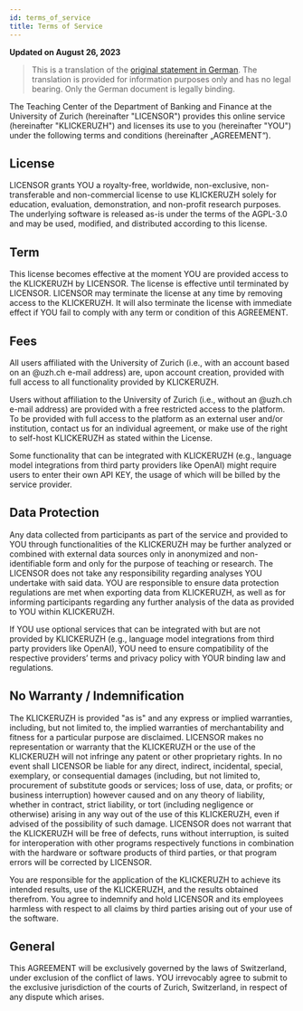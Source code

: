 ```yaml
---
id: terms_of_service
title: Terms of Service
---
```


**Updated on August 26, 2023**

> This is a translation of the [original statement in German](/nutzungsbedingungen). The translation is provided for information purposes only and has no legal bearing. Only the German document is legally binding.

The Teaching Center of the Department of Banking and Finance at the University of Zurich (hereinafter "LICENSOR") provides this online service (hereinafter "KLICKERUZH") and licenses its use to you (hereinafter "YOU") under the following terms and conditions (hereinafter „AGREEMENT“).

## License

LICENSOR grants YOU a royalty-free, worldwide, non-exclusive, non-transferable and non-commercial license to use KLICKERUZH solely for education, evaluation, demonstration, and non-profit research purposes. The underlying software is released as-is under the terms of the AGPL-3.0 and may be used, modified, and distributed according to this license.

## Term

This license becomes effective at the moment YOU are provided access to the KLICKERUZH by LICENSOR. The license is effective until terminated by LICENSOR. LICENSOR may terminate the license at any time by removing access to the KLICKERUZH. It will also terminate the license with immediate effect if YOU fail to comply with any term or condition of this AGREEMENT.

## Fees

All users affiliated with the University of Zurich (i.e., with an account based on an @uzh.ch e-mail address) are, upon account creation, provided with full access to all functionality provided by KLICKERUZH.

Users without affiliation to the University of Zurich (i.e., without an @uzh.ch e-mail address) are provided with a free restricted access to the platform. To be provided with full access to the platform as an external user and/or institution, contact us for an individual agreement, or make use of the right to self-host KLICKERUZH as stated within the License.

Some functionality that can be integrated with KLICKERUZH (e.g., language model integrations from third party providers like OpenAI) might require users to enter their own API KEY, the usage of which will be billed by the service provider.

## Data Protection

Any data collected from participants as part of the service and provided to YOU through functionalities of the KLICKERUZH may be further analyzed or combined with external data sources only in anonymized and non-identifiable form and only for the purpose of teaching or research. The LICENSOR does not take any responsibility regarding analyses YOU undertake with said data. YOU are responsible to ensure data protection regulations are met when exporting data from KLICKERUZH, as well as for informing participants regarding any further analysis of the data as provided to YOU within KLICKERUZH.

If YOU use optional services that can be integrated with but are not provided by KLICKERUZH (e.g., language model integrations from third party providers like OpenAI), YOU need to ensure compatibility of the respective providers’ terms and privacy policy with YOUR binding law and regulations.

## No Warranty / Indemnification

The KLICKERUZH is provided "as is" and any express or implied warranties, including, but not limited to, the implied warranties of merchantability and fitness for a particular purpose are disclaimed. LICENSOR makes no representation or warranty that the KLICKERUZH or the use of the KLICKERUZH will not infringe any patent or other proprietary rights. In no event shall LICENSOR be liable for any direct, indirect, incidental, special, exemplary, or consequential damages (including, but not limited to, procurement of substitute goods or services; loss of use, data, or profits; or business interruption) however caused and on any theory of liability, whether in contract, strict liability, or tort (including negligence or otherwise) arising in any way out of the use of this KLICKERUZH, even if advised of the possibility of such damage. LICENSOR does not warrant that the KLICKERUZH will be free of defects, runs without interruption, is suited for interoperation with other programs respectively functions in combination with the hardware or software products of third parties, or that program errors will be corrected by LICENSOR.

You are responsible for the application of the KLICKERUZH to achieve its intended results, use of the KLICKERUZH, and the results obtained therefrom. You agree to indemnify and hold LICENSOR and its employees harmless with respect to all claims by third parties arising out of your use of the software.

## General

This AGREEMENT will be exclusively governed by the laws of Switzerland, under exclusion of the conflict of laws. YOU irrevocably agree to submit to the exclusive jurisdiction of the courts of Zurich, Switzerland, in respect of any dispute which arises.
